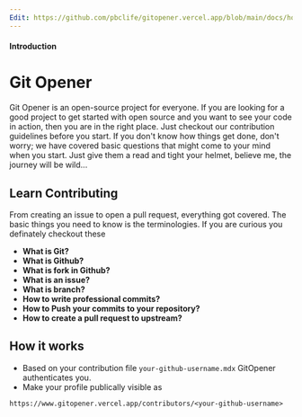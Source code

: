 ```yaml
---
Edit: https://github.com/pbclife/gitopener.vercel.app/blob/main/docs/home/heading.mdx
---
```


#### Introduction

# Git Opener

Git Opener is an open-source project for everyone. If you are looking for a good project to get started with open source and you want to see your code in action, then you are in the right place. Just checkout our contribution guidelines before you start. If you don't know how things get done, don't worry; we have covered basic questions that might come to your mind when you start. Just give them a read and tight your helmet, believe me, the journey will be wild...

## Learn Contributing

From creating an issue to open a pull request, everything got covered. The basic things you need to know is the terminologies. If you are curious you definately checkout these

- **What is Git?**
- **What is Github?**
- **What is fork in Github?**
- **What is an issue?**
- **What is branch?**
- **How to write professional commits?**
- **How to Push your commits to your repository?**
- **How to create a pull request to upstream?**

## How it works

- Based on your contribution file `your-github-username.mdx` GitOpener authenticates you.
- Make your profile publically visible as

```
https://www.gitopener.vercel.app/contributors/<your-github-username>
```
